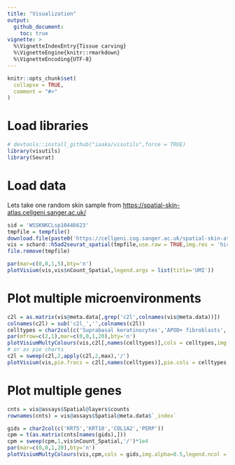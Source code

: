 ```yaml
---
title: "Visualization"
output: 
  github_document:
    toc: true
vignette: >
  %\VignetteIndexEntry{Tissue carving}
  %\VignetteEngine{knitr::rmarkdown}
  %\VignetteEncoding{UTF-8}
---
```


```r
knitr::opts_chunk$set(
  collapse = TRUE,
  comment = "#>"
)
```


# Load libraries
```r
# devtools::install_github("iaaka/visutils",force = TRUE)
library(visutils)
library(Seurat)
```

# Load data

Lets take one random skin sample from <https://spatial-skin-atlas.cellgeni.sanger.ac.uk/>
```r
sid = 'WSSKNKCLsp10446623'
tmpfile = tempfile()
download.file(paste0('https://cellgeni.cog.sanger.ac.uk/spatial-skin-atlas/download/',sid,'.h5ad'),tmpfile,quiet = TRUE)
vis = schard::h5ad2seurat_spatial(tmpfile,use.raw = TRUE,img.res = 'hires')
file.remove(tmpfile)
```

```r
par(mar=c(0,0,1,5),bty='n')
plotVisium(vis,vis$nCount_Spatial,legend.args = list(title='UMI'))
```
# Plot multiple microenvironments
```r
c2l = as.matrix(vis@meta.data[,grep('c2l',colnames(vis@meta.data))])
colnames(c2l) = sub('c2l_','',colnames(c2l))
celltypes = char2col(c('Suprabasal keratinocytes','APOD+ fibroblasts','Basal keratinocytes','Melanocytes'))
par(mfrow=c(2,1),mar=c(0,0,1,20),bty='n')
plotVisiumMultyColours(vis,c2l[,names(celltypes)],cols = celltypes,img.alpha=0.5,legend.ncol = 2)
# or as pie charts
c2l = sweep(c2l,2,apply(c2l,2,max),'/')
plotVisium(vis,pie.fracs = c2l[,names(celltypes)],pie.cols = celltypes,img.alpha=0.5)
```
# Plot multiple genes
```r
cnts = vis@assays$Spatial@layers$counts
rownames(cnts) = vis@assays$Spatial@meta.data$`_index`

gids = char2col(c('KRT5','KRT10','COL1A2','PERP'))
cpm = t(as.matrix(cnts[names(gids),]))
cpm = sweep(cpm,1,vis$nCount_Spatial,'/')*1e4
par(mar=c(0,0,1,20),bty='n')
plotVisiumMultyColours(vis,cpm,cols = gids,img.alpha=0.5,legend.ncol = 2)
```
